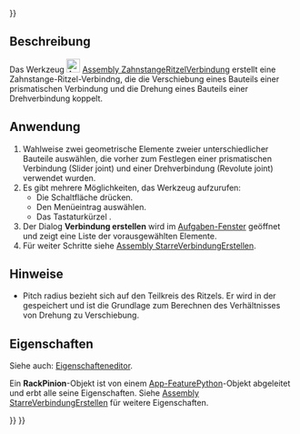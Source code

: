 <languages/>

{{UnfinishedDocu{{#translation:}}}}

{{Docnav/de
|[[Assembly_CreateJointAngle/de|WinkelführungErstellen]]
|[[Assembly_CreateJointScrew/de|SpindelverbindungErstellen]]
|[[Assembly_Workbench/de|Assembly]]
|IconL=Assembly_CreateJointAngle.svg
|IconR=Assembly_CreateJointScrew.svg
|IconC=Workbench_Assembly.svg
}}

{{GuiCommand/de
|Name=Assembly CreateJointRackPinion
|Name/de=Assembly ZahnstangeRitzelVerbindungErstellen
|MenuLocation=Assembly → Zahnstange-Ritzel-Verbindung
|Workbenches=[[Assembly_Workbench/de|Assembly]]
|Shortcut={{KEY|Q}}
|Version=1.0
|SeeAlso=
}}

<span id="Description"></span>
==Beschreibung==

Das Werkzeug [[Image:Assembly_CreateJointRackPinion.svg|24px]] [[Assembly_CreateJointRackPinion/de|Assembly ZahnstangeRitzelVerbindung]] erstellt eine Zahnstange-Ritzel-Verbindng, die die Verschiebung eines Bauteils einer prismatischen Verbindung und die Drehung eines Bauteils einer Drehverbindung koppelt.

<span id="Usage"></span>
==Anwendung==

# Wahlweise zwei geometrische Elemente zweier unterschiedlicher Bauteile auswählen, die vorher zum Festlegen einer prismatischen Verbindung (Slider joint) und einer Drehverbindung (Revolute joint) verwendet wurden.
# Es gibt mehrere Möglichkeiten, das Werkzeug aufzurufen:
#* Die Schaltfläche  {{Button|[[Image:Assembly_CreateJointRackPinion.svg|16px]] [[Assembly_CreateJointRackPinion/de|Zahnstange-Ritzel-Verbindung]]}} drücken.
#* Den Menüeintrag {{MenuCommand|Assembly → [[Image:Assembly_CreateJointRackPinion.svg|16px]] Zahnstange-Ritzel-Verbindung}} auswählen.
#* Das Tastaturkürzel {{KEY|Q}}.
# Der Dialog '''Verbindung erstellen''' wird im [[Task_panel/de|Aufgaben-Fenster]] geöffnet und zeigt eine Liste der vorausgewählten Elemente.
# Für weiter Schritte siehe [[Assembly_CreateJointFixed/de#Anwendung|Assembly StarreVerbindungErstellen]].

<span id="Notes"></span>
==Hinweise==

* Pitch radius bezieht sich auf den Teilkreis des Ritzels. Er wird in der {{PropertyData/de|Distance}} gespeichert und ist die Grundlage zum Berechnen des Verhältnisses von Drehung zu Verschiebung. 

<span id="Properties"></span>
==Eigenschaften==

Siehe auch: [[Property_editor/de|Eigenschafteneditor]].

Ein '''RackPinion'''-Objekt ist von einem [[App_FeaturePython/de|App-FeaturePython]]-Objekt abgeleitet und erbt alle seine Eigenschaften. Siehe [[Assembly_CreateJointFixed/de#Eigenschaften|Assembly StarreVerbindungErstellen]] für weitere Eigenschaften.


{{Docnav/de
|[[Assembly_CreateJointAngle/de|WinkelführungErstellen]]
|[[Assembly_CreateJointScrew/de|SpindelverbindungErstellen]]
|[[Assembly_Workbench/de|Assembly]]
|IconL=Assembly_CreateJointAngle.svg
|IconR=Assembly_CreateJointScrew.svg
|IconC=Workbench_Assembly.svg
}}

{{Assembly_Tools_navi{{#translation:}}}}
{{Userdocnavi{{#translation:}}}}